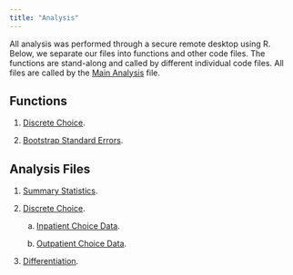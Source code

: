 ```yaml
---
title: "Analysis"
---
```


All analysis was performed through a secure remote desktop using R. Below, we separate our files into functions and other code files. The functions are stand-along and called by different individual code files. All files are called by the [Main Analysis](analysis/_main.R) file.

## Functions

1. [Discrete Choice](analysis/fn_logit_model.R).

2. [Bootstrap Standard Errors](analysis/fn_choice_reg_bs.R).


## Analysis Files

1. [Summary Statistics](analysis/summary_stats.R).

2. [Discrete Choice](analysis/choice_reg_year.R).

    a. [Inpatient Choice Data](analysis/choice_reg_ip.R).
    
    b. [Outpatient Choice Data](analysis/choice_reg_op.R).
    
3. [Differentiation](analysis/differentiation.R). 